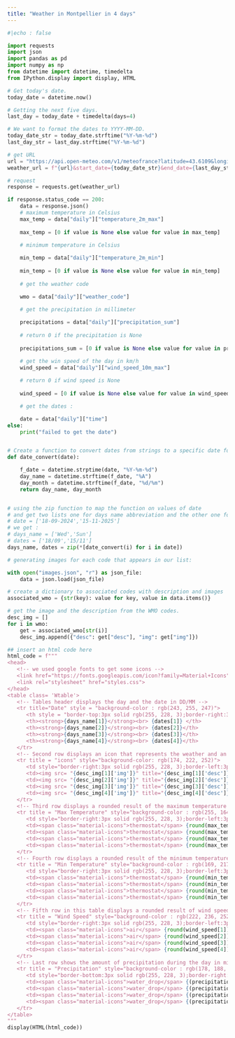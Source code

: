 ```yaml
---
title: "Weather in Montpellier in 4 days"
---
```


```python
#|echo : false

import requests
import json
import pandas as pd
import numpy as np
from datetime import datetime, timedelta
from IPython.display import display, HTML

# Get today's date.
today_date = datetime.now()

# Getting the next five days.
last_day = today_date + timedelta(days=4)

# We want to format the dates to YYYY-MM-DD.
today_date_str = today_date.strftime("%Y-%m-%d")
last_day_str = last_day.strftime("%Y-%m-%d")

# get URL
url = "https://api.open-meteo.com/v1/meteofrance?latitude=43.6109&longitude=3.8763&daily=weather_code,temperature_2m_max,temperature_2m_min,precipitation_sum,wind_speed_10m_max&timezone=auto"
weather_url = f"{url}&start_date={today_date_str}&end_date={last_day_str}"

# request 
response = requests.get(weather_url)

if response.status_code == 200:  
    data = response.json()
    # maximum temperature in Celsius
    max_temp = data["daily"]["temperature_2m_max"]
    
    max_temp = [0 if value is None else value for value in max_temp]
    
    # minimum temperature in Celsius

    min_temp = data["daily"]["temperature_2m_min"]
    
    min_temp = [0 if value is None else value for value in min_temp]
    
    # get the weather code

    wmo = data["daily"]["weather_code"]
    
    # get the precipitation in millimeter 

    precipitations = data["daily"]["precipitation_sum"]
    
    # return 0 if the precipitation is None
    
    precipitations_sum = [0 if value is None else value for value in precipitations]

    # get the win speed of the day in km/h
    wind_speed = data["daily"]["wind_speed_10m_max"]
    
    # return 0 if wind speed is None
    
    wind_speed = [0 if value is None else value for value in wind_speed]

    # get the dates :

    date = data["daily"]["time"]
else:
    print("failed to get the date")


# Create a function to convert dates from strings to a specific date format.
def date_convert(date):

    f_date = datetime.strptime(date, "%Y-%m-%d")
    day_name = datetime.strftime(f_date, "%A")
    day_month = datetime.strftime(f_date, "%d/%m")
    return day_name, day_month


# using the zip function to map the function on values of date
# and get two lists one for days name abbreviation and the other one for the date in MM/DD format for example :
# date = ['18-09-2024','15-11-2025']
# we get :
# days_name = ['Wed','Sun']
# dates = ['18/09','15/11']
days_name, dates = zip(*[date_convert(i) for i in date])

# generating images for each code that appears in our list:

with open("images.json", "r") as json_file:
    data = json.load(json_file)

# create a dictionary to associated codes with description and images
associated_wmo = {str(key): value for key, value in data.items()}

# get the image and the description from the WMO codes.
desc_img = []
for i in wmo:
    get = associated_wmo[str(i)]
    desc_img.append({"desc": get["desc"], "img": get["img"]})

## insert an html code here 
html_code = f"""
<head>
   <!-- we used google fonts to get some icons -->
   <link href="https://fonts.googleapis.com/icon?family=Material+Icons"link rel="stylesheet">
   <link rel="stylesheet" href="styles.css">
</head>
<table class= 'Wtable'>
   <!-- Tables header displays the day and the date in DD/MM -->
   <tr title="Date" style = "background-color : rgb(243, 255, 247)">
      <th style = "border-top:3px solid rgb(255, 228, 3);border-right:3px solid rgb(255, 228, 3);border-left:3px solid rgb(255, 228, 3)"><strong>{days_name[0]}</strong><br> Today </th>
      <th><strong>{days_name[1]}</strong><br> {dates[1]} </th>
      <th><strong>{days_name[2]}</strong><br> {dates[2]}</th>
      <th><strong>{days_name[3]}</strong><br> {dates[3]}</th>
      <th><strong>{days_name[4]}</strong><br> {dates[4]}</th>
   </tr>
   <!-- Second row displays an icon that represents the weather and an associated description  -->
   <tr title = "icons" style="background-color: rgb(174, 222, 252)">
      <td style="border-right:3px solid rgb(255, 228, 3);border-left:3px solid rgb(255, 228, 3)"><img src= "{desc_img[0]['img']}" title="{desc_img[0]['desc']}"><strong>{desc_img[0]['desc']}</strong></td>
      <td><img src= "{desc_img[1]['img']}" title="{desc_img[1]['desc']}"><strong>{desc_img[1]['desc']}</strong></td>
      <td><img src= "{desc_img[2]['img']}" title="{desc_img[2]['desc']}"><strong>{desc_img[2]['desc']}</strong></td>
      <td><img src= "{desc_img[3]['img']}" title="{desc_img[3]['desc']}"><strong>{desc_img[3]['desc']}</strong></td>
      <td><img src= "{desc_img[4]['img']}" title="{desc_img[4]['desc']}"><strong>{desc_img[4]['desc']}</strong></td>
   </tr>
   <!-- Third row displays a rounded result of the maximum temperature during the day in Celsius-->
   <tr title = "Max Temperature" style="background-color : rgb(255, 164, 28)">
      <td style="border-right:3px solid rgb(255, 228, 3);border-left:3px solid rgb(255, 228, 3)"><span class="material-icons">thermostat</span> {round(max_temp[0])}°C </td>
      <td><span class="material-icons">thermostat</span> {round(max_temp[1])}°C </td>
      <td><span class="material-icons">thermostat</span> {round(max_temp[2])}°C </td>
      <td><span class="material-icons">thermostat</span> {round(max_temp[3])}°C </td>
      <td><span class="material-icons">thermostat</span> {round(max_temp[4])}°C </td>
   </tr>
   <!-- Fourth row displays a rounded result of the minimum temperature during the day in Celsius-->
   <tr title = "Min Temperature" style="background-color : rgb(169, 217, 230)">
      <td style="border-right:3px solid rgb(255, 228, 3);border-left:3px solid rgb(255, 228, 3)"><span class="material-icons">thermostat</span> {round(min_temp[0])}°C </td>
      <td><span class="material-icons">thermostat</span> {round(min_temp[1])}°C </td>
      <td><span class="material-icons">thermostat</span> {round(min_temp[2])}°C </td>
      <td><span class="material-icons">thermostat</span> {round(min_temp[3])}°C </td>
      <td><span class="material-icons">thermostat</span> {round(min_temp[4])}°C </td>
   </tr>
   <!-- Fifth row in this table displays a rounded result of wind speed during the day in Km/h  -->
   <tr title = "Wind Speed" style="background-color : rgb(222, 236, 252)">
      <td style="border-right:3px solid rgb(255, 228, 3);border-left:3px solid rgb(255, 228, 3)"><span class="material-icons">air</span> {round(wind_speed[0])} Km/h</td>
      <td><span class="material-icons">air</span> {round(wind_speed[1])} Km/h</td>
      <td><span class="material-icons">air</span> {round(wind_speed[2])} Km/h</td>
      <td><span class="material-icons">air</span> {round(wind_speed[3])} Km/h</td>
      <td><span class="material-icons">air</span> {round(wind_speed[4])} Km/h</td>
   </tr>
   <!-- Last row shows the amount of precipitation during the day in millimeter  -->
   <tr title = "Precipitation" style="background-color : rgb(178, 188, 198)">
      <td style="border-bottom:3px solid rgb(255, 228, 3);border-right:3px solid rgb(255, 228, 3);border-left:3px solid rgb(255, 228, 3)"><span class="material-icons">water_drop</span> {round(precipitations_sum[0])} mm</td>
      <td><span class="material-icons">water_drop</span> {(precipitations_sum[1])} mm</td>
      <td><span class="material-icons">water_drop</span> {(precipitations_sum[2])} mm</td>
      <td><span class="material-icons">water_drop</span> {(precipitations_sum[3])} mm</td>
      <td><span class="material-icons">water_drop</span> {(precipitations_sum[4])} mm</td>
   </tr>
</table>
"""
display(HTML(html_code))
```



